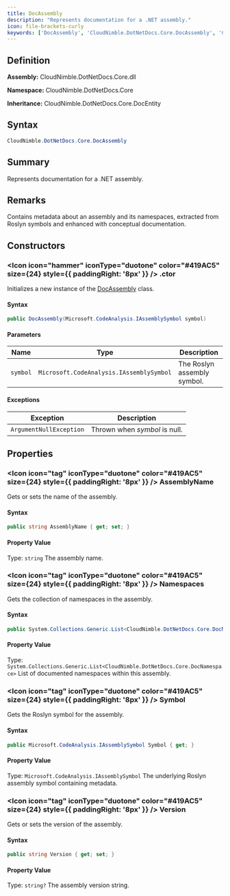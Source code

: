 ```yaml
---
title: DocAssembly
description: "Represents documentation for a .NET assembly."
icon: file-brackets-curly
keywords: ['DocAssembly', 'CloudNimble.DotNetDocs.Core.DocAssembly', 'CloudNimble.DotNetDocs.Core', 'class', 'CloudNimble.DotNetDocs.Core.DocEntity']
---
```


## Definition

**Assembly:** CloudNimble.DotNetDocs.Core.dll

**Namespace:** CloudNimble.DotNetDocs.Core

**Inheritance:** CloudNimble.DotNetDocs.Core.DocEntity

## Syntax

```csharp
CloudNimble.DotNetDocs.Core.DocAssembly
```

## Summary

Represents documentation for a .NET assembly.

## Remarks

Contains metadata about an assembly and its namespaces, extracted from Roslyn symbols and enhanced
            with conceptual documentation.

## Constructors

### <Icon icon="hammer" iconType="duotone" color="#419AC5" size={24} style={{ paddingRight: '8px' }} />  .ctor

Initializes a new instance of the [DocAssembly](/api-reference/CloudNimble/DotNetDocs/Core/DocAssembly) class.

#### Syntax

```csharp
public DocAssembly(Microsoft.CodeAnalysis.IAssemblySymbol symbol)
```

#### Parameters

| Name | Type | Description |
|------|------|-------------|
| `symbol` | `Microsoft.CodeAnalysis.IAssemblySymbol` | The Roslyn assembly symbol. |

#### Exceptions

| Exception | Description |
|-----------|-------------|
| `ArgumentNullException` | Thrown when *symbol* is null. |

## Properties

### <Icon icon="tag" iconType="duotone" color="#419AC5" size={24} style={{ paddingRight: '8px' }} />  AssemblyName

Gets or sets the name of the assembly.

#### Syntax

```csharp
public string AssemblyName { get; set; }
```

#### Property Value

Type: `string`
The assembly name.

### <Icon icon="tag" iconType="duotone" color="#419AC5" size={24} style={{ paddingRight: '8px' }} />  Namespaces

Gets the collection of namespaces in the assembly.

#### Syntax

```csharp
public System.Collections.Generic.List<CloudNimble.DotNetDocs.Core.DocNamespace> Namespaces { get; }
```

#### Property Value

Type: `System.Collections.Generic.List<CloudNimble.DotNetDocs.Core.DocNamespace>`
List of documented namespaces within this assembly.

### <Icon icon="tag" iconType="duotone" color="#419AC5" size={24} style={{ paddingRight: '8px' }} />  Symbol

Gets the Roslyn symbol for the assembly.

#### Syntax

```csharp
public Microsoft.CodeAnalysis.IAssemblySymbol Symbol { get; }
```

#### Property Value

Type: `Microsoft.CodeAnalysis.IAssemblySymbol`
The underlying Roslyn assembly symbol containing metadata.

### <Icon icon="tag" iconType="duotone" color="#419AC5" size={24} style={{ paddingRight: '8px' }} />  Version

Gets or sets the version of the assembly.

#### Syntax

```csharp
public string Version { get; set; }
```

#### Property Value

Type: `string?`
The assembly version string.

